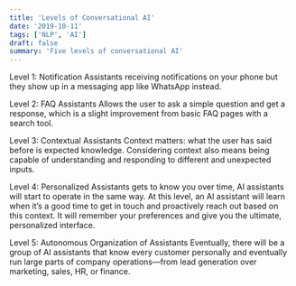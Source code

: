 ```yaml
---
title: 'Levels of Conversational AI'
date: '2019-10-11'
tags: ['NLP', 'AI']
draft: false
summary: 'Five levels of conversational AI'
---
```


Level 1: Notification Assistants
receiving notifications on your phone but they show up in a messaging app like WhatsApp instead.

Level 2: FAQ Assistants
Allows the user to ask a simple question and get a response, which is a slight improvement from basic FAQ pages with a search tool.

Level 3: Contextual Assistants
Context matters: what the user has said before is expected knowledge. Considering context also means being capable of understanding and responding to different and unexpected inputs.

Level 4: Personalized Assistants
gets to know you over time, AI assistants will start to operate in the same way. At this level, an AI assistant will learn when it’s a good time to get in touch and proactively reach out based on this context. It will remember your preferences and give you the ultimate, personalized interface.

Level 5: Autonomous Organization of Assistants
Eventually, there will be a group of AI assistants that know every customer personally and eventually run large parts of company operations—from lead generation over marketing, sales, HR, or finance.
